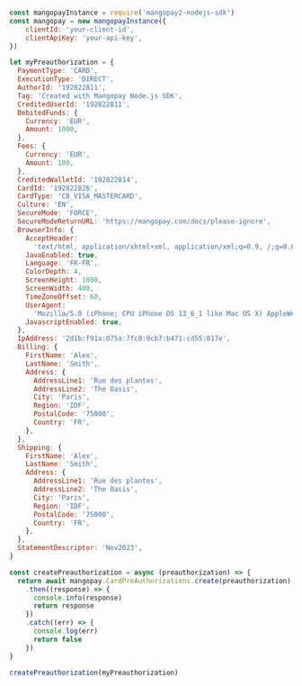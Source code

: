   
```javascript NodeJS  

const mangopayInstance = require('mangopay2-nodejs-sdk')
const mangopay = new mangopayInstance({
    clientId: 'your-client-id',
    clientApiKey: 'your-api-key',
})

let myPreauthorization = {
  PaymentType: 'CARD',
  ExecutionType: 'DIRECT',
  AuthorId: '192822811',
  Tag: 'Created with Mangopay Node.js SDK',
  CreditedUserId: '192822811',
  DebitedFunds: {
    Currency: 'EUR',
    Amount: 1000,
  },
  Fees: {
    Currency: 'EUR',
    Amount: 100,
  },
  CreditedWalletId: '192822814',
  CardId: '192822826',
  CardType: 'CB_VISA_MASTERCARD',
  Culture: 'EN',
  SecureMode: 'FORCE',
  SecureModeReturnURL: 'https://mangopay.com/docs/please-ignore',
  BrowserInfo: {
    AcceptHeader:
      'text/html, application/xhtml+xml, application/xml;q=0.9, /;q=0.8',
    JavaEnabled: true,
    Language: 'FR-FR',
    ColorDepth: 4,
    ScreenHeight: 1800,
    ScreenWidth: 400,
    TimeZoneOffset: 60,
    UserAgent:
      'Mozilla/5.0 (iPhone; CPU iPhone OS 13_6_1 like Mac OS X) AppleWebKit/605.1.15 (KHTML, like Gecko) Mobile/15E148',
    JavascriptEnabled: true,
  },
  IpAddress: '2d1b:f91a:075a:7fc8:0cb7:b471:cd55:017e',
  Billing: {
    FirstName: 'Alex',
    LastName: 'Smith',
    Address: {
      AddressLine1: 'Rue des plantes',
      AddressLine2: 'The Oasis',
      City: 'Paris',
      Region: 'IDF',
      PostalCode: '75000',
      Country: 'FR',
    },
  },
  Shipping: {
    FirstName: 'Alex',
    LastName: 'Smith',
    Address: {
      AddressLine1: 'Rue des plantes',
      AddressLine2: 'The Oasis',
      City: 'Paris',
      Region: 'IDF',
      PostalCode: '75000',
      Country: 'FR',
    },
  },
  StatementDescriptor: 'Nov2023',
}

const createPreauthorization = async (preauthorization) => {
  return await mangopay.CardPreAuthorizations.create(preauthorization)
    .then((response) => {
      console.info(response)
      return response
    })
    .catch((err) => {
      console.log(err)
      return false
    })
}

createPreauthorization(myPreauthorization)  
```